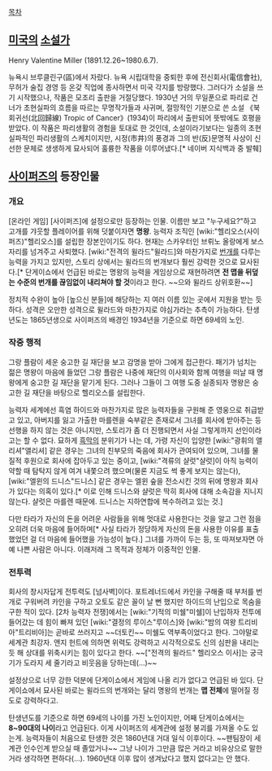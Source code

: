 [[목차]]
== [[미국]]의 [[소설가]] ==
Henry Valentine Miller 
(1891.12.26~1980.6.7). 

뉴욕시 브루클린구(區)에서 자랐다. 뉴욕 시립대학을 중퇴한 후에 전신회사(電信會社), 무허가 술집 경영 등 온갖 직업에 종사하면서 미국 각지를 방랑했다. 그러다가 소설을 쓰기 시작했으나, 작품은 모조리 출판을 거절당했다. 1930년 거의 무일푼으로 파리로 건너가 초현실파의 흐름을 따르는 무명작가들과 사귀며, 절망적인 기분으로 쓴 소설 《북회귀선(北回歸線) Tropic of Cancer》(1934)이 파리에서 출판되어 뜻밖에도 호평을 받았다. 이 작품은 파리생활의 경험을 토대로 한 것인데, 소설이라기보다는 일종의 초현실파적인 파리생활의 스케치이지만, 시정(市井)의 풍경과 그의 반(反)문명적 사상이 신선한 문체로 생생하게 묘사되어 훌륭한 작품을 이루어냈다.[* 네이버 지식백과 중 발췌]

== [[사이퍼즈]]의 등장인물 ==
=== 개요 ===
[온라인 게임] [사이퍼즈]에 설정으로만 등장하는 인물. 이름만 보고 "누구세요?"하고 고개를 갸웃할 플레이어를 위해 덧붙이자면 '''명왕'''.  능력자 조직인 [wiki:"헬리오스(사이퍼즈)"헬리오스]를 설립한 장본인이기도 하다. 현재는 스카우터인 브뤼노 올랑에게 보스 자리를 넘겨주고 사퇴했다. [wiki:"전격의 윌라드"윌라드]와 마찬가지로 [[번개]]를 다루는 능력을 가지고 있지만, 스토리 상에서는 윌라드의 번개보다 훨씬 강력한 것으로 묘사된다.[* 단게이쇼에서 언급된 바로는 명왕의 능력을 게임상으로 재현하려면 '''전 맵을 뒤덮는 수준의 번개를 끊임없이 내리쳐야 할 것'''이라고 한다. ~~으와 윌라드 상위호환~~]

정치적 수완이 높아 [높으신 분들]에 해당하는 지 여러 이름 있는 곳에서 지원을 받는 듯 하다. 성격은 오만한 성격으로 윌라드와 마찬가지로 야심가라는 추측이 가능하다. 탄생년도는 1865년생으로 사이퍼즈의 배경인 1934년을 기준으로 하면 69세의 노인.

=== 작중 행적 ===
그랑 플람이 세운 숭고한 길 재단을 보고 감명을 받아 그에게 접근한다. 패기가 넘치는 젊은 명왕이 마음에 들었던 그랑 플람은 나중에 재단의 이사회와 함께 여행을 떠날 때 명왕에게 숭고한 길 재단을 맡기게 된다. 그러나 그들이 그 여행 도중 실종되자 명왕은 숭고한 길 재단을 바탕으로 헬리오스를 설립한다.

능력자 세계에선 흑염 하이드와 마찬가지로 많은 능력자들을 구원해 준 영웅으로 취급받고 있고, 아버지를 잃고 가출한 마를렌을 숙부같은 존재로서 그녀를 회사에 받아주는 등 선행을 하지 않는 것은 아니지만, 스토리가 좀 더 진행되면서 사실 그렇게까지 선인이라고는 할 수 없다. 묘하게 [[흑막]]의 분위기가 나는 데, 가령 자신이 입양한 [wiki:"광휘의 앨리셔"앨리셔] 같은 경우는 그녀의 친부모의 죽음에 회사가 관여되어 있으며, 그녀를 물질적 후원으로 회사에 잡아두고 있는 중이고, [wiki:"격류의 샬럿"샬럿]이 아직 능력이 약할 때 탐탁지 않게 여겨 내쫓으려 했으며(물론 지금도 썩 좋게 보지는 않는다), [wiki:"엘윈의 드니스"드니스] 같은 경우는 엘윈 숲을 전소시킨 것의 뒤에 명왕과 회사가 있다는 의혹이 있다.[* 이로 인해 드니스와 샬럿은 딱히 회사에 대해 소속감을 지니지 않는다. 샬럿은 마를렌 때문에. 드니스는 지하연합에 복수하려고 있는 것.]

다만 타라가 자신의 돈을 어려운 사람들을 위해 멋대로 사용한다는 것을 알고 그런 점을 오히려 더욱 마음에 들어하며[* 사실 타라가 정당하게 자신의 돈을 사용한 이유를 표출했었던 걸 더 마음에 들어했을 가능성이 높다.] 그녀를 가까이 두는 등, 또 따져보자면 아예 나쁜 사람은 아니다. 이래저래 그 목적과 정체가 이중적인 인물.

=== 전투력 ===
회사의 창시자답게 전투력도 [넘사벽]이다. 포트레너드에서 카인을 구해줄 때 부처를 번개로 구워버려 카인을 구하고 오토도 같은 꼴이 날 뻔 했지만 하이드의 난입으로 목숨을 구한 적이 있다. [2차 능력자 전쟁]에서는 [wiki:"기적의 미쉘"미쉘]이 난입하자 전투에 들어갔는 데 힘이 빠져 있던 [wiki:"결정의 루이스"루이스]와 [wiki:"밤의 여왕 트리비아"트리비아]는 곧바로 쓰러지고 ~~더토킨~~ 미쉘도 역부족이었다고 한다. 그야말로 세계관 최강자. 앤지 헌트에 의하면 위력도 강력하고 시각적으로도 신의 심판을 내리는 듯 해 상대를 위축시키는 힘이 있다고 한다. ~~["전격의 윌라드" 헬리오스 이사]는 궁극기가 도라지 세 줄기라고 비웃음을 당하는데(...)~~

설정상으로 너무 강한 덕분에 단게이쇼에서 게임에 나올 리가 없다고 언급된 바 있다. 단게이쇼에서 묘사된 바로는 윌라드의 번개와는 달리 명왕의 번개는 '''맵 전체'''에 떨어질 정도로 강력하다고.

탄생년도를 기준으로 하면 69세의 나이를 가진 노인이지만, 어째 단게이쇼에서는 '''8~90대의 나이'''라고 언급된다. 이게 사이퍼즈의 세계관에 설정 붕괴를 가져올 수도 있는게. 능력자들이 처음으로 탄생한 것은 1860년대 거대 일식 이후이다.  ~~팬팀장이 세계관 인수인계 받으실 때 졸았거나~~ 그냥 나이가 그만큼 많은 거라고 비유상으로 말한거라 생각하면 편하다(...). 1960년대 이후 많이 생겨났다고 했지 없다고는 안 했다.
